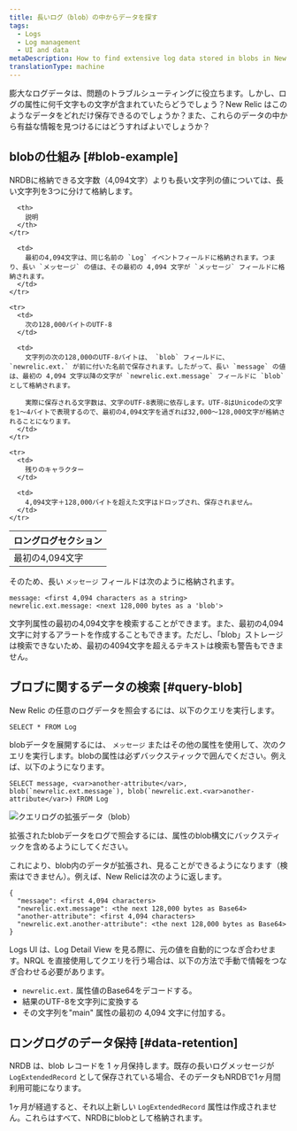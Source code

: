 ```yaml
---
title: 長いログ（blob）の中からデータを探す
tags:
  - Logs
  - Log management
  - UI and data
metaDescription: How to find extensive log data stored in blobs in New Relic.
translationType: machine
---
```



膨大なログデータは、問題のトラブルシューティングに役立ちます。しかし、ログの属性に何千文字もの文字が含まれていたらどうでしょう？New Relic はこのようなデータをどれだけ保存できるのでしょうか？また、これらのデータの中から有益な情報を見つけるにはどうすればよいでしょうか？

## blobの仕組み [#blob-example]

NRDBに格納できる文字数（4,094文字）よりも長い文字列の値については、長い文字列を3つに分けて格納します。

<table>
  <thead>
    <tr>
      <th style={{ width: "200px" }}>
        ロングログセクション
      </th>

      <th>
        説明
      </th>
    </tr>
  </thead>

  <tbody>
    <tr>
      <td>
        最初の4,094文字
      </td>

      <td>
        最初の4,094文字は、同じ名前の `Log` イベントフィールドに格納されます。つまり、長い `メッセージ` の値は、その最初の 4,094 文字が `メッセージ` フィールドに格納されます。
      </td>
    </tr>

    <tr>
      <td>
        次の128,000バイトのUTF-8
      </td>

      <td>
        文字列の次の128,000のUTF-8バイトは、 `blob` フィールドに、 `newrelic.ext.` が前に付いた名前で保存されます。したがって、長い `message` の値は、最初の 4,094 文字以降の文字が `newrelic.ext.message` フィールドに `blob` として格納されます。

        実際に保存される文字数は、文字のUTF-8表現に依存します。UTF-8はUnicodeの文字を1〜4バイトで表現するので、最初の4,094文字を過ぎれば32,000〜128,000文字が格納されることになります。
      </td>
    </tr>

    <tr>
      <td>
        残りのキャラクター
      </td>

      <td>
        4,094文字＋128,000バイトを超えた文字はドロップされ、保存されません。
      </td>
    </tr>
  </tbody>
</table>

そのため、長い `メッセージ` フィールドは次のように格納されます。

```
message: <first 4,094 characters as a string>
newrelic.ext.message: <next 128,000 bytes as a 'blob'>
```

<Callout variant="tip">
  文字列属性の最初の4,094文字を検索することができます。また、最初の4,094文字に対するアラートを作成することもできます。ただし、「blob」ストレージは検索できないため、最初の4094文字を超えるテキストは検索も警告もできません。
</Callout>

## ブロブに関するデータの検索 [#query-blob]

New Relic の任意のログデータを照会するには、以下のクエリを実行します。

```
SELECT * FROM Log
```

blobデータを展開するには、 `メッセージ` またはその他の属性を使用して、次のクエリを実行します。blobの属性は必ずバックスティックで囲んでください。例えば、以下のようになります。

```
SELECT message, <var>another-attribute</var>, blob(`newrelic.ext.message`), blob(`newrelic.ext.<var>another-attribute</var>) FROM Log
```

<img
  src={logBlobQuery}
  title="クエリログの拡張データ（blob）"
  alt="クエリログの拡張データ（blob）"
/>

<figcaption>
  拡張されたblobデータをログで照会するには、属性のblob構文にバックスティックを含めるようにしてください。
</figcaption>

これにより、blob内のデータが拡張され、見ることができるようになります（検索はできません）。例えば、New Relicは次のように返します。

```
{
  "message": <first 4,094 characters>
  "newrelic.ext.message": <the next 128,000 bytes as Base64> 
  "another-attribute": <first 4,094 characters>
  "newrelic.ext.another-attribute": <the next 128,000 bytes as Base64>
}
```

Logs UI は、Log Detail View を見る際に、元の値を自動的につなぎ合わせます。NRQL を直接使用してクエリを行う場合は、以下の方法で手動で情報をつなぎ合わせる必要があります。

* `newrelic.ext.` 属性値のBase64をデコードする。
* 結果のUTF-8を文字列に変換する
* その文字列を"main" 属性の最初の 4,094 文字に付加する。

## ロングログのデータ保持 [#data-retention]

NRDB は、blob レコードを 1 ヶ月保持します。既存の長いログメッセージが `LogExtendedRecord` として保存されている場合、そのデータもNRDBで1ヶ月間利用可能になります。

1ヶ月が経過すると、それ以上新しい `LogExtendedRecord` 属性は作成されません。これらはすべて、NRDBにblobとして格納されます。
